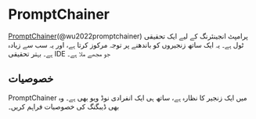 
# PromptChainer

[PromptChainer](https://arxiv.org/pdf/2203.06566.pdf)(@wu2022promptchainer) پرامپٹ انجینئرنگ کے لیے ایک تحقیقی ٹول ہے۔ یہ ایک ساتھ زنجیروں کو باندھنے پر توجہ مرکوز کرتا ہے، اور یہ سب سے زیادہ ہے۔
بہتر تحقیقی IDE جو مجھے ملا ہے۔

## خصوصیات

PromptChainer میں ایک زنجیر کا نظارہ ہے، ساتھ ہی ایک انفرادی نوڈ ویو بھی ہے۔ وہ بھی
ڈیبگنگ کی خصوصیات فراہم کریں۔
